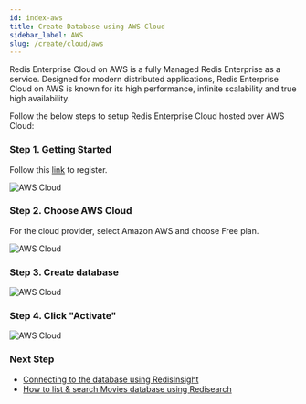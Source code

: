 ```yaml
---
id: index-aws
title: Create Database using AWS Cloud
sidebar_label: AWS 
slug: /create/cloud/aws
---
```


Redis Enterprise Cloud on AWS is a fully Managed Redis Enterprise as a service. Designed for modern distributed applications, Redis Enterprise Cloud on AWS is known for its high performance, infinite scalability and true high availability.

Follow the below steps to setup Redis Enterprise Cloud hosted over AWS Cloud:

### Step 1. Getting Started

Follow this [link](https://redislabs.com/try-free/) to register. 

![AWS Cloud](tryfree.png)

### Step 2. Choose AWS Cloud

For the cloud provider, select Amazon AWS and choose Free plan.


![AWS Cloud](aws3.png)


### Step 3. Create database

![AWS Cloud](aws4.png)

### Step 4. Click "Activate"

![AWS Cloud](aws6.png)

### Next Step

- [Connecting to the database using RedisInsight](/explore/redisinsight/)
- [How to list & search Movies database using Redisearch](/howtos/moviesdatabase/getting-started/)
